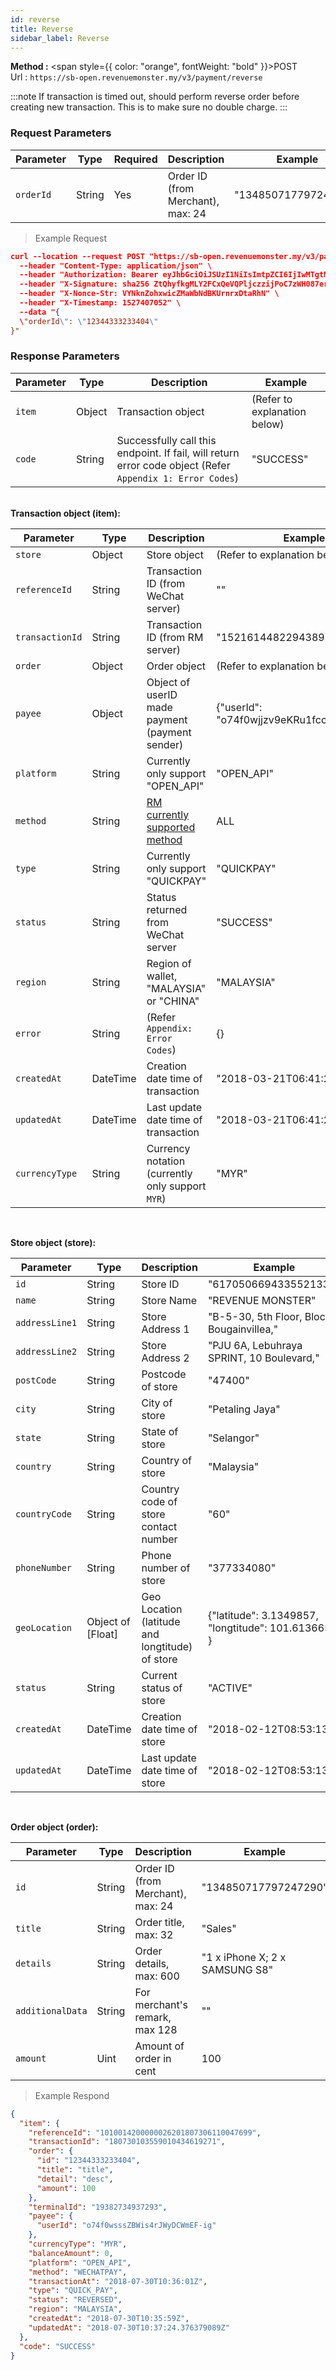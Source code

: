 ```yaml
---
id: reverse
title: Reverse
sidebar_label: Reverse
---
```



**Method :** <span style={{ color: "orange", fontWeight: "bold" }}>POST</span><br/>
Url : `https://sb-open.revenuemonster.my/v3/payment/reverse`

:::note
If transaction is timed out, should perform reverse order before creating new transaction. This is to make sure no double charge.
:::

### Request Parameters


| Parameter | Type   | Required | Description                       | Example              |
| --------- | ------ | -------- | --------------------------------- | -------------------- |
| `orderId` | String | Yes      | Order ID (from Merchant), max: 24 | "134850717797247290" |

> Example Request

```json
curl --location --request POST "https://sb-open.revenuemonster.my/v3/payment/reverse" \
  --header "Content-Type: application/json" \
  --header "Authorization: Bearer eyJhbGciOiJSUzI1NiIsImtpZCI6IjIwMTgtMDMtMTMiLCJ0eXAiOiJKV1QifQ.eyJhdWQiOlsiKiJdLCJleHAiOjE1MjE2MjkyNTYsImlhdCI6MTUyMTYyMjA1NywiaXNzIjoiaHR0cHM6Ly9zYi1vYXV0aC5yZXZlbnVlbW9uc3Rlci5teSIsImp0aSI6IkVod0tFRTlCZFhSb1FXTmpaWE56Vkc5clpXNFF5cmYza3EzTDY4QnoiLCJuYmYiOjE1MjE2MjIwNTcsInN1YiI6IkVoUUtDRTFsY21Ob1lXNTBFSlhWemQzd3JhcVRPUklRQ2dSVmMyVnlFSXlKcUl6dnlNUFZjUSJ9.dJknY9MZHLNrKx1p7gZxS0_oA3uXLWplDU1r1dpwxIbmdB6yw4tQBTXKlWArDfKLlBDn6v22_gT5Px7sdCMj7e5M9eRoJoMnoPnslgYpmJJ5kjqAbKU7dUxKb1OzFLrvmtSK9r-FRLVtMFHioWYpwgSvSPBgZ6lAYkUyDzH7aKadFYtQcBuJR0hlq2CXtP0mzbHOeu2q6giONf3E5-XqS8lLRtuHPAbJ7_YFwo0Oe2zc6h05IOocmx_NvBVPfDBnuygTU063h70Q987MYeGDV_Os4N6N_I4b-GoHprEPtmntB1RJPrFrY28hvvoUfDHXHZVXT1GlrsozrkWV4EjbTw" \
  --header "X-Signature: sha256 ZtQhyfkgMLY2FCxQeVQPljczzijPoC7zWH087erdAm1h2x2A0B+GQ9Fk89VbvMB9400m8SFBDRz5XgEVaqPh7Q==" \
  --header "X-Nonce-Str: VYNknZohxwicZMaWbNdBKUrnrxDtaRhN" \
  --header "X-Timestamp: 1527407052" \
  --data "{
  \"orderId\": \"12344333233404\"
}"
```

### Response Parameters

| Parameter | Type   | Description                                                                                               | Example                      |
| --------- | ------ | --------------------------------------------------------------------------------------------------------- | ---------------------------- |
| `item`    | Object | Transaction object                                                                                        | (Refer to explanation below) |
| `code`    | String | Successfully call this endpoint. If fail, will return error code object (Refer `Appendix 1: Error Codes`) | "SUCCESS"                    |

<br />
<strong>Transaction object (item):</strong>

| Parameter       | Type     | Description                                      | Example                                    |
| --------------- | -------- | ------------------------------------------------ | ------------------------------------------ |
| `store`         | Object   | Store object                                     | (Refer to explanation below)               |
| `referenceId`   | String   | Transaction ID (from WeChat server)              | ""                                         |
| `transactionId` | String   | Transaction ID (from RM server)                  | "152161448229438994"                       |
| `order`         | Object   | Order object                                     | (Refer to explanation below)               |
| `payee`         | Object   | Object of userID made payment (payment sender)   | {"userId": "o74f0wjjzv9eKRu1fccrZswVFnOQ"} |
| `platform`      | String   | Currently only support "OPEN_API"                | "OPEN_API"                                 |
| `method`        | String   | [RM currently supported method](../method#quickpay)       | ALL                                        |
| `type`          | String   | Currently only support "QUICKPAY"                | "QUICKPAY"                                 |
| `status`        | String   | Status returned from WeChat server               | "SUCCESS"                                  |
| `region`        | String   | Region of wallet, "MALAYSIA" or "CHINA"          | "MALAYSIA"                                 |
| `error`         | String   | (Refer `Appendix: Error Codes`)                  | {}                                         |
| `createdAt`     | DateTime | Creation date time of transaction                | "2018-03-21T06:41:22Z"                     |
| `updatedAt`     | DateTime | Last update date time of transaction             | "2018-03-21T06:41:22Z"                     |
| `currencyType`  | String   | Currency notation (currently only support `MYR`) | "MYR"                                      |

<br />

<strong>Store object (store):</strong>

| Parameter      | Type              | Description                                     | Example                                             |
| -------------- | ----------------- | ----------------------------------------------- | --------------------------------------------------- |
| `id`           | String            | Store ID                                        | "6170506694335521334"                               |
| `name`         | String            | Store Name                                      | "REVENUE MONSTER"                                   |
| `addressLine1` | String            | Store Address 1                                 | "B-5-30, 5th Floor, Block Bougainvillea,"           |
| `addressLine2` | String            | Store Address 2                                 | "PJU 6A, Lebuhraya SPRINT, 10 Boulevard,"           |
| `postCode`     | String            | Postcode of store                               | "47400"                                             |
| `city`         | String            | City of store                                   | "Petaling Jaya"                                     |
| `state`        | String            | State of store                                  | "Selangor"                                          |
| `country`      | String            | Country of store                                | "Malaysia"                                          |
| `countryCode`  | String            | Country code of store contact number            | "60"                                                |
| `phoneNumber`  | String            | Phone number of store                           | "377334080"                                         |
| `geoLocation`  | Object of [Float] | Geo Location (latitude and longtitude) of store | {"latitude": 3.1349857, "longtitude": 101.6136659 } |
| `status`       | String            | Current status of store                         | "ACTIVE"                                            |
| `createdAt`    | DateTime          | Creation date time of store                     | "2018-02-12T08:53:13Z"                              |
| `updatedAt`    | DateTime          | Last update date time of store                  | "2018-02-12T08:53:13Z"                              |

<br />

<strong>Order object (order):</strong>

| Parameter        | Type   | Description                       | Example                        |
| ---------------- | ------ | --------------------------------- | ------------------------------ |
| `id`             | String | Order ID (from Merchant), max: 24 | "134850717797247290"           |
| `title`          | String | Order title, max: 32              | "Sales"                        |
| `details`        | String | Order details, max: 600           | "1 x iPhone X; 2 x SAMSUNG S8" |
| `additionalData` | String | For merchant's remark, max 128    | ""                             |
| `amount`         | Uint   | Amount of order in cent           | 100                            |

> Example Respond

```json
{
  "item": {
    "referenceId": "1010014200000026201807306110047699",
    "transactionId": "180730103559010434619271",
    "order": {
      "id": "12344333233404",
      "title": "title",
      "detail": "desc",
      "amount": 100
    },
    "terminalId": "19382734937293",
    "payee": {
      "userId": "o74f0wsssZBWis4rJWyDCWmEF-ig"
    },
    "currencyType": "MYR",
    "balanceAmount": 0,
    "platform": "OPEN_API",
    "method": "WECHATPAY",
    "transactionAt": "2018-07-30T10:36:01Z",
    "type": "QUICK_PAY",
    "status": "REVERSED",
    "region": "MALAYSIA",
    "createdAt": "2018-07-30T10:35:59Z",
    "updatedAt": "2018-07-30T10:37:24.376379089Z"
  },
  "code": "SUCCESS"
}
```
